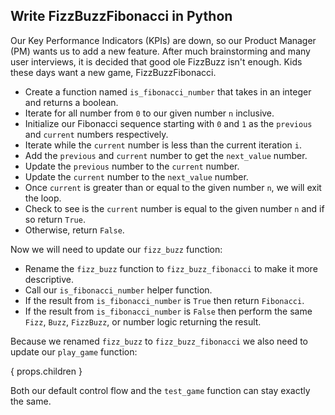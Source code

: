 
## Write FizzBuzzFibonacci in Python

Our Key Performance Indicators (KPIs) are down,
so our Product Manager (PM) wants us to add a new feature.
After much brainstorming and many user interviews,
it is decided that good ole FizzBuzz isn't enough.
Kids these days want a new game, FizzBuzzFibonacci.

<FizzBuzzFibonacciRules />

<IsFibonacciNumberCode />

- Create a function named `is_fibonacci_number` that takes in an integer and returns a boolean.
- Iterate for all number from `0` to our given number `n` inclusive.
- Initialize our Fibonacci sequence starting with `0` and `1` as the `previous` and `current` numbers respectively.
- Iterate while the `current` number is less than the current iteration `i`.
- Add the `previous` and `current` number to get the `next_value` number.
- Update the `previous` number to the `current` number.
- Update the `current` number to the `next_value` number.
- Once `current` is greater than or equal to the given number `n`, we will exit the loop.
- Check to see is the `current` number is equal to the given number `n` and if so return `True`.
- Otherwise, return `False`.

Now we will need to update our `fizz_buzz` function:

<FizzBuzzFibonacciCode />

- Rename the `fizz_buzz` function to `fizz_buzz_fibonacci` to make it more descriptive.
- Call our `is_fibonacci_number` helper function.
- If the result from `is_fibonacci_number` is `True` then return `Fibonacci`.
- If the result from `is_fibonacci_number` is `False` then perform the same `Fizz`, `Buzz`, `FizzBuzz`, or number logic returning the result.

Because we renamed `fizz_buzz` to `fizz_buzz_fibonacci` we also need to update our `play_game` function:

{ props.children }

Both our default control flow and the `test_game` function can stay exactly the same.
